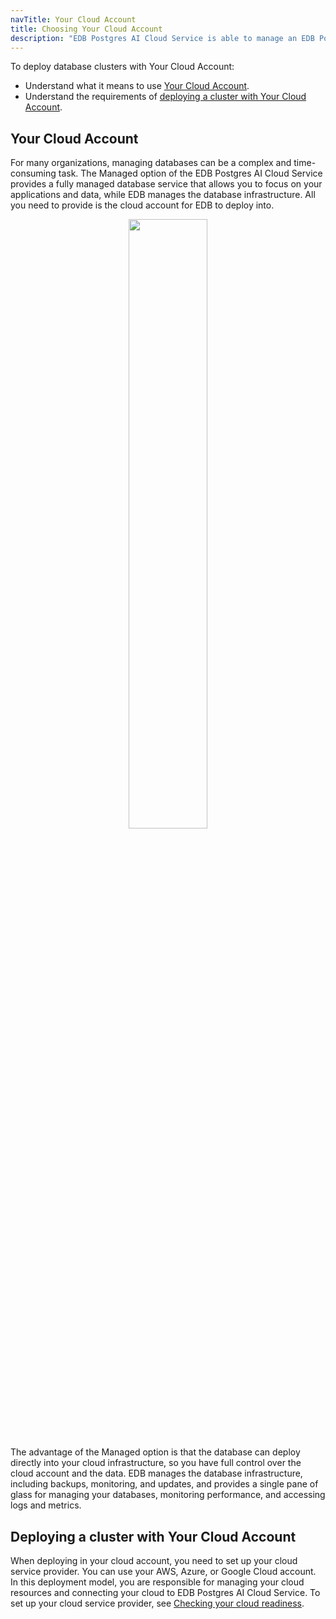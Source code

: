 ```yaml
---
navTitle: Your Cloud Account
title: Choosing Your Cloud Account
description: "EDB Postgres AI Cloud Service is able to manage an EDB Postgres database in your cloud."
---
```


To deploy database clusters with Your Cloud Account:

-   Understand what it means to use [Your Cloud Account](#your-cloud-account). 
-   Understand the requirements of [deploying a cluster with Your Cloud Account](#deploying-a-cluster-with-your-cloud-account). 

## Your Cloud Account

For many organizations, managing databases can be a complex and time-consuming task. The Managed option of the EDB Postgres AI Cloud Service provides a fully managed database service that allows you to focus on your applications and data, while EDB manages the database infrastructure. All you need to provide is the cloud account for EDB to deploy into.

<center>
<a href="../../../images/fullymanaged.svg"><img width="50%" src="../../../images/fullymanaged.svg"/></a>
</center>

The advantage of the Managed option is that the database can deploy directly into your cloud infrastructure, so you have full control over the cloud account and the data. EDB manages the database infrastructure, including backups, monitoring, and updates, and provides a single pane of glass for managing your databases, monitoring performance, and accessing logs and metrics.

## Deploying a cluster with Your Cloud Account

When deploying in your cloud account, you need to set up your cloud service provider. You can use your AWS, Azure, or Google Cloud account. In this deployment model, you are responsible for managing your cloud resources and connecting your cloud to EDB Postgres AI Cloud Service. To set up your cloud service provider, see [Checking your cloud readiness](/edb-postgres-ai/cloud-service/getting_started/your_cloud_account/preparing_cloud_account/). 
